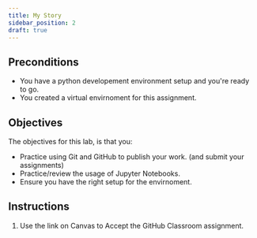```yaml
---
title: My Story
sidebar_position: 2
draft: true
---
```

## Preconditions
* You have a python developement environment setup and you're ready to go.
* You created a virtual envirnoment for this assignment.

## Objectives
The objectives for this lab, is that you:
* Practice using Git and GitHub to publish your work. (and submit your assignments)
* Practice/review the usage of Jupyter Notebooks.
* Ensure you have the right setup for the envirnoment.

## Instructions
1. Use the link on Canvas to Accept the GitHub Classroom assignment.

